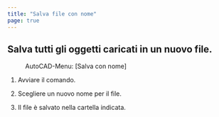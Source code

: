```yaml
---
title: "Salva file con nome"
page: true
---
```

## Salva tutti gli oggetti caricati in un nuovo file.
 <Menu>AutoCAD-Menu: [Salva con nome] </Menu> 


1. Avviare il comando.

2. Scegliere un nuovo nome per il file.

3. Il file &#232; salvato nella cartella indicata.



